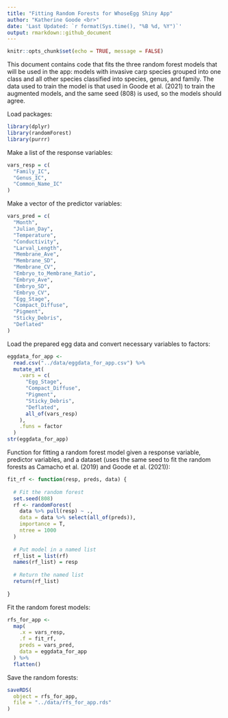 ```yaml
---
title: "Fitting Random Forests for WhoseEgg Shiny App"
author: "Katherine Goode <br>"
date: 'Last Updated: `r format(Sys.time(), "%B %d, %Y")`'
output: rmarkdown::github_document
---
```


```r
knitr::opts_chunk$set(echo = TRUE, message = FALSE)
```

This document contains code that fits the three random forest models that will be used in the app: models with invasive carp species grouped into one class and all other species classified into species, genus, and family. The data used to train the model is that used in Goode et al. (2021) to train the augmented models, and the same seed (808) is used, so the models should agree.

Load packages:

```r
library(dplyr)
library(randomForest)
library(purrr)
```

Make a list of the response variables: 

```r
vars_resp = c(
  "Family_IC",
  "Genus_IC",
  "Common_Name_IC"
)
```

Make a vector of the predictor variables:

```r
vars_pred = c(
  "Month",
  "Julian_Day",
  "Temperature",
  "Conductivity",
  "Larval_Length",
  "Membrane_Ave",
  "Membrane_SD",
  "Membrane_CV",
  "Embryo_to_Membrane_Ratio",
  "Embryo_Ave",
  "Embryo_SD",
  "Embryo_CV",
  "Egg_Stage",
  "Compact_Diffuse",
  "Pigment",
  "Sticky_Debris",
  "Deflated"
)
```

Load the prepared egg data and convert necessary variables to factors:

```r
eggdata_for_app <- 
  read.csv("../data/eggdata_for_app.csv") %>%
  mutate_at(
    .vars = c(
      "Egg_Stage",
      "Compact_Diffuse",
      "Pigment",
      "Sticky_Debris",
      "Deflated",
      all_of(vars_resp)
    ),
    .funs = factor
  )
str(eggdata_for_app)
```

Function for fitting a random forest model given a response variable, predictor variables, and a dataset (uses the same seed to fit the random forests as Camacho et al. (2019) and Goode et al. (2021)):

```r
fit_rf <- function(resp, preds, data) {
  
  # Fit the random forest
  set.seed(808)
  rf <- randomForest(
    data %>% pull(resp) ~ .,
    data = data %>% select(all_of(preds)),
    importance = T,
    ntree = 1000
  )
  
  # Put model in a named list
  rf_list = list(rf)
  names(rf_list) = resp
  
  # Return the named list
  return(rf_list)
  
}
```

Fit the random forest models: 

```r
rfs_for_app <-
  map(
    .x = vars_resp,
    .f = fit_rf,
    preds = vars_pred,
    data = eggdata_for_app
  ) %>%
  flatten()
```

Save the random forests:

```r
saveRDS(
  object = rfs_for_app, 
  file = "../data/rfs_for_app.rds"
)
```

